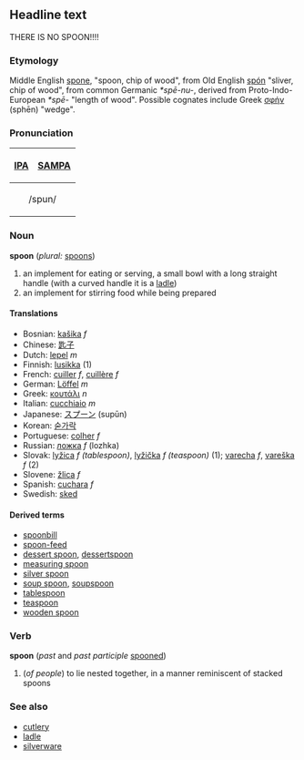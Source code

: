 == Headline text ==
THERE IS NO SPOON!!!!

===Etymology=== 
Middle English [[spone]], "spoon, chip of wood", from Old English [[spon|spón]] "sliver, chip of wood", from common Germanic ''*spē-nu-'', derived from Proto-Indo-European ''*spē-'' "length of wood".  Possible cognates include Greek [[σφήν]] (sphēn) "wedge".

===Pronunciation===
{| border=1 cellpadding=5
! [[w:IPA|IPA]] !! [[w:SAMPA|SAMPA]]
|-
|colspan=2 align=center| /spun/ 
|}

===Noun===
'''spoon''' (''plural:'' [[spoons]])

# an implement for eating or serving, a small bowl with a long straight handle (with a curved handle it is a [[ladle]])
# an implement for stirring food while being prepared

====Translations====
*Bosnian: [[kašika]] ''f''
*Chinese: [[匙子]]
*Dutch: [[lepel]] ''m''
*Finnish: [[lusikka]] (1)
*French: [[cuiller]] ''f'', [[cuillère]] ''f''
*German: [[Löffel]] ''m''
*Greek: [[κουτάλι]] ''n''
*Italian: [[cucchiaio]] ''m''
*Japanese: [[スプーン]] (supūn)
*Korean: [[숟가락]]
*Portuguese: [[colher]] ''f''
*Russian: [[ложка]] ''f'' (lozhka)
*Slovak: [[lyžica]] ''f (tablespoon)'', [[lyžička]] ''f (teaspoon)'' (1); [[varecha]] ''f'', [[vareška]] ''f'' (2)
*Slovene: [[žlica]] ''f''
*Spanish: [[cuchara]] ''f''
*Swedish: [[sked]]

====Derived terms====
*[[spoonbill]]
*[[spoon-feed]]
*[[dessert spoon]], [[dessertspoon]]
*[[measuring spoon]]
*[[silver spoon]]
*[[soup spoon]], [[soupspoon]]
*[[tablespoon]]
*[[teaspoon]]
*[[wooden spoon]]

===Verb===
'''spoon''' (''past'' and ''past participle'' [[spooned]])
# (''of people'') to lie nested together, in a manner reminiscent of stacked spoons

===See also===
*[[cutlery]]
*[[ladle]]
*[[silverware]]